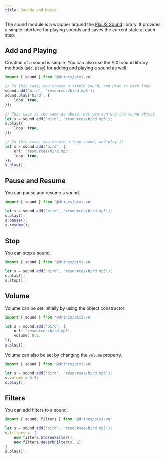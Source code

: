 ```yaml
---
title: Sounds and Music
---
```


The sound module is a wrapper around the [PixiJS Sound](https://github.com/pixijs/sound) library. It provides a simple interface for playing sounds and saves the current state at each <DynamicLink href="/start/labels">step</DynamicLink>.

## Add and Playing

Creation of a sound is simple. You can also use the PIXI.sound library methods (`add`, `play`) for adding and playing a sound as well.

```typescript
import { sound } from '@drincs/pixi-vn'

// In this case, you create a simple sound, and play it with loop
sound.add('bird', 'resources/bird.mp3');
sound.play('bird', {
    loop: true,
});

// This case is the same as above, but you can use the sound object
let s = sound.add('bird', 'resources/bird.mp3');
s.play({
    loop: true,
});

// In this case, you create a loop sound, and play it
let s = sound.add('bird', {
    url: 'resources/bird.mp3',
    loop: true,
});
s.play();
```

## Pause and Resume

You can pause and resume a sound.

```typescript
import { sound } from '@drincs/pixi-vn'

let s = sound.add('bird', 'resources/bird.mp3');
s.play();
s.pause();
s.resume();
```

## Stop

You can stop a sound.

```typescript
import { sound } from '@drincs/pixi-vn'

let s = sound.add('bird', 'resources/bird.mp3');
s.play();
s.stop();
```

## Volume

Volume can be set initially by using the object constructor

```typescript
import { sound } from '@drincs/pixi-vn'

let s = sound.add('bird', {
    url: 'resources/bird.mp3',
    volume: 0.5,
});
s.play();
```

Volume can also be set by changing the `volume` property.

```typescript
import { sound } from '@drincs/pixi-vn'

let s = sound.add('bird', 'resources/bird.mp3');
s.volume = 0.5;
s.play();
```

## Filters

You can add filters to a sound.

```typescript
import { sound, filters } from '@drincs/pixi-vn'

let s = sound.add('bird', 'resources/bird.mp3');
s.filters =  [
    new filters.StereoFilter(),
    new filters.ReverbFilter(9, 2)
]
s.play();
```
